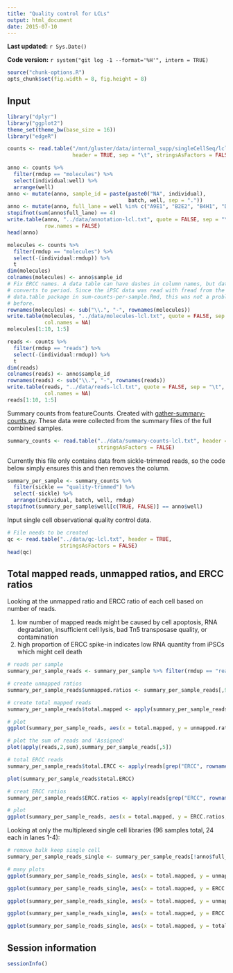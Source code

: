 ```yaml
---
title: "Quality control for LCLs"
output: html_document
date: 2015-07-10
---
```


**Last updated:** `r Sys.Date()`

**Code version:** `r system("git log -1 --format='%H'", intern = TRUE)`

```r
source("chunk-options.R")
opts_chunk$set(fig.width = 8, fig.height = 8)
```

## Input

```r
library("dplyr")
library("ggplot2")
theme_set(theme_bw(base_size = 16))
library("edgeR")
```

```r
counts <- read.table("/mnt/gluster/data/internal_supp/singleCellSeq/lcl/gene-counts-lcl.txt",
                     header = TRUE, sep = "\t", stringsAsFactors = FALSE)
```

```r
anno <- counts %>%
  filter(rmdup == "molecules") %>%
  select(individual:well) %>%
  arrange(well)
anno <- mutate(anno, sample_id = paste(paste0("NA", individual),
                                       batch, well, sep = "."))
anno <- mutate(anno, full_lane = well %in% c("A9E1", "B2E2", "B4H1", "D2H2"))
stopifnot(sum(anno$full_lane) == 4)
write.table(anno, "../data/annotation-lcl.txt", quote = FALSE, sep = "\t",
            row.names = FALSE)
head(anno)
```

```r
molecules <- counts %>%
  filter(rmdup == "molecules") %>%
  select(-(individual:rmdup)) %>%
  t
dim(molecules)
colnames(molecules) <- anno$sample_id
# Fix ERCC names. A data table can have dashes in column names, but data frame
# converts to period. Since the iPSC data was read with fread from the
# data.table package in sum-counts-per-sample.Rmd, this was not a problem
# before.
rownames(molecules) <- sub("\\.", "-", rownames(molecules))
write.table(molecules, "../data/molecules-lcl.txt", quote = FALSE, sep = "\t",
            col.names = NA)
molecules[1:10, 1:5]
```

```r
reads <- counts %>%
  filter(rmdup == "reads") %>%
  select(-(individual:rmdup)) %>%
  t
dim(reads)
colnames(reads) <- anno$sample_id
rownames(reads) <- sub("\\.", "-", rownames(reads))
write.table(reads, "../data/reads-lcl.txt", quote = FALSE, sep = "\t",
            col.names = NA)
reads[1:10, 1:5]
```

Summary counts from featureCounts.
Created with [gather-summary-counts.py](https://github.com/jdblischak/singleCellSeq/blob/master/code/gather-summary-counts.py).
These data were collected from the summary files of the full combined samples.

```r
summary_counts <- read.table("../data/summary-counts-lcl.txt", header = TRUE,
                             stringsAsFactors = FALSE)
```

Currently this file only contains data from sickle-trimmed reads, so the code below simply ensures this and then removes the column.

```r
summary_per_sample <- summary_counts %>%
  filter(sickle == "quality-trimmed") %>%
  select(-sickle) %>%
  arrange(individual, batch, well, rmdup)
stopifnot(summary_per_sample$well[c(TRUE, FALSE)] == anno$well)
```

Input single cell observational quality control data.

```r
# File needs to be created
qc <- read.table("../data/qc-lcl.txt", header = TRUE,
                 stringsAsFactors = FALSE)
head(qc)
```

## Total mapped reads, unmapped ratios, and ERCC ratios

Looking at the unmapped ratio and ERCC ratio of each cell based on number of reads.

1. low number of mapped reads might be caused by cell apoptosis, RNA degradation, insufficient cell lysis, bad Tn5 transposase quality, or contamination
2. high proportion of ERCC spike-in indicates low RNA quantity from iPSCs which might cell death

```r
# reads per sample
summary_per_sample_reads <- summary_per_sample %>% filter(rmdup == "reads")

# create unmapped ratios
summary_per_sample_reads$unmapped.ratios <- summary_per_sample_reads[,9]/apply(summary_per_sample_reads[,5:13],1,sum)

# create total mapped reads
summary_per_sample_reads$total.mapped <- apply(summary_per_sample_reads[,5:8],1,sum)

# plot
ggplot(summary_per_sample_reads, aes(x = total.mapped, y = unmapped.ratios, col = as.factor(individual), shape = as.factor(batch))) + geom_point(size = 3, alpha = 0.5)

# plot the sum of reads and 'Assigned'
plot(apply(reads,2,sum),summary_per_sample_reads[,5])

# total ERCC reads 
summary_per_sample_reads$total.ERCC <- apply(reads[grep("ERCC", rownames(reads)), ],2,sum)

plot(summary_per_sample_reads$total.ERCC)

# creat ERCC ratios
summary_per_sample_reads$ERCC.ratios <- apply(reads[grep("ERCC", rownames(reads)), ],2,sum)/apply(summary_per_sample_reads[,5:8],1,sum)

# plot
ggplot(summary_per_sample_reads, aes(x = total.mapped, y = ERCC.ratios, col = as.factor(individual), shape = as.factor(batch))) + geom_point(size = 3, alpha = 0.5)
```

Looking at only the multiplexed single cell libraries (96 samples total, 24 each in lanes 1-4):

```r
# remove bulk keep single cell
summary_per_sample_reads_single <- summary_per_sample_reads[!anno$full_lane, ]

# many plots
ggplot(summary_per_sample_reads_single, aes(x = total.mapped, y = unmapped.ratios, col = as.factor(individual), shape = as.factor(batch))) + geom_point(size = 3, alpha = 0.5) + xlab("Number of mapped reads") + ylab("Umapped reads ratio")

ggplot(summary_per_sample_reads_single, aes(x = total.mapped, y = ERCC.ratios, col = as.factor(individual), shape = as.factor(batch))) + geom_point(size = 3, alpha = 0.5) + xlab("Number of mapped reads") + ylab("Spike-in reads ratio")

ggplot(summary_per_sample_reads_single, aes(x = total.mapped, y = unmapped.ratios, col = as.factor(individual), shape = as.factor(batch))) + geom_point(size = 3, alpha = 0.5) + facet_grid(individual ~ batch) + theme(axis.text.x = element_text(angle = 90, hjust = 0.9, vjust = 0.5))

ggplot(summary_per_sample_reads_single, aes(x = total.mapped, y = ERCC.ratios, col = as.factor(individual), shape = as.factor(batch))) + geom_point(size = 3, alpha = 0.5) + facet_grid(individual ~ batch) + theme(axis.text.x = element_text(angle = 90, hjust = 0.9, vjust = 0.5))

ggplot(summary_per_sample_reads_single, aes(x = total.mapped, y = total.ERCC, col = as.factor(individual), shape = as.factor(batch))) + geom_point(size = 3, alpha = 0.5) + facet_grid(individual ~ batch) + theme(axis.text.x = element_text(angle = 90, hjust = 0.9, vjust = 0.5))
```

## Session information

```r
sessionInfo()
```
